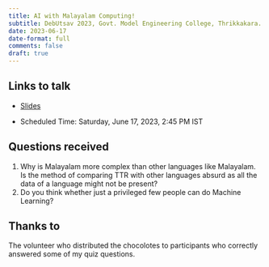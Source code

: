 ```yaml
---
title: AI with Malayalam Computing!
subtitle: DebUtsav 2023, Govt. Model Engineering College, Thrikkakara.
date: 2023-06-17
date-format: full
comments: false
draft: true
---
```


## Links to talk

- [Slides](../../../talks/mec/debutsav.qmd)

- Scheduled Time: Saturday, June 17, 2023, 2:45 PM IST

## Questions received

1. Why is Malayalam more complex than other languages like Malayalam. Is the method of comparing TTR with other languages absurd as
all the data of a language might not be present?
2. Do you think whether just a privileged few people can do Machine Learning?


## Thanks to

The volunteer who distributed the chocolotes to participants who correctly answered some of my quiz questions.
